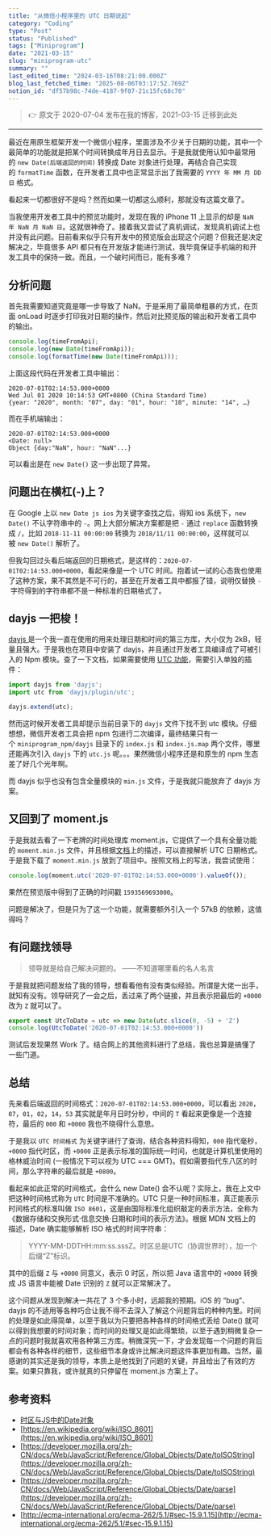 ```yaml
---
title: "从微信小程序里的 UTC 日期说起"
category: "Coding"
type: "Post"
status: "Published"
tags: ["Miniprogram"]
date: "2021-03-15"
slug: "miniprogram-utc"
summary: ""
last_edited_time: "2024-03-16T08:21:00.000Z"
blog_last_fetched_time: "2025-08-06T03:17:52.769Z"
notion_id: "df57b98c-74de-4187-9f07-21c15fc68c70"
---
```



> 👉 原文于 2020-07-04 发布在我的博客，2021-03-15 迁移到此处


---


最近在用原生框架开发一个微信小程序，里面涉及不少关于日期的功能，其中一个最简单的功能就是把某个时间转换成年月日去显示。于是我就使用认知中最常用的 `new Date(后端返回的时间)` 转换成 Date 对象进行处理，再结合自己实现的 `formatTime` 函数，在开发者工具中也正常显示出了我需要的 `YYYY 年 MM 月 DD 日` 格式。


看起来一切都很好不是吗？然而如果一切都这么顺利，那就没有这篇文章了。


当我使用开发者工具中的预览功能时，发现在我的 iPhone 11 上显示的却是 `NaN 年 NaN 月 NaN 日`。这就很神奇了。接着我又尝试了真机调试，发现真机调试上也并没有此问题。目前看来似乎只有开发中的预览版会出现这个问题？但我还是决定解决之，毕竟很多 API 都只有在开发版才能进行测试，我毕竟保证手机端的和开发工具中的保持一致。而且，一个破时间而已，能有多难？


## **分析问题**


首先我需要知道究竟是哪一步导致了 NaN。于是采用了最简单粗暴的方式，在页面 onLoad 时逐步打印我对日期的操作，然后对比预览版的输出和开发者工具中的输出。


```javascript
console.log(timeFromApi);
console.log(new Date(timeFromApi));
console.log(formatTime(new Date(timeFromApi)));
```


上面这段代码在开发者工具中输出：


```text
2020-07-01T02:14:53.000+0000
Wed Jul 01 2020 10:14:53 GMT+0800 (China Standard Time)
{year: "2020", month: "07", day: "01", hour: "10", minute: "14", …}
```


而在手机端输出：


```text
2020-07-01T02:14:53.000+0000
<Date: null>
Object {day:"NaN", hour: "NaN"...}
```


可以看出是在 `new Date()` 这一步出现了异常。


## **问题出在横杠(-)上？**


在 Google 上以 `new Date js ios` 为关键字查找之后，得知 ios 系统下，`new Date()` 不认字符串中的 `-`。网上大部分解决方案都是把 `-` 通过 `replace` 函数转换成 `/`，比如 `2018-11-11 00:00:00` 转换为 `2018/11/11 00:00:00`，这样就可以被 `new Date()` 解析了。


但我勾回过头看后端返回的日期格式，是这样的：`2020-07-01T02:14:53.000+0000`，看起来像是一个 UTC 时间。抱着试一试的心态我也使用了这种方案，果不其然是不可行的，甚至在开发者工具中都报了错，说明仅替换 `-` 字符得到的字符串都不是一种标准的日期格式了。


## **dayjs 一把梭！**


[dayjs ](https://day.js.org/zh-CN/)是一个我一直在使用的用来处理日期和时间的第三方库，大小仅为 2kB，轻量且强大。于是我也在项目中安装了 dayjs，并且通过开发者工具编译成了可被引入的 Npm 模块。查了一下文档，如果需要使用 [UTC 功能](https://day.js.org/docs/zh-CN/parse/utc)，需要引入单独的插件：


```javascript
import dayjs from 'dayjs';
import utc from 'dayjs/plugin/utc';

dayjs.extend(utc);
```


然而这时候开发者工具却提示当前目录下的 `dayjs` 文件下找不到 utc 模块。仔细想想，微信开发者工具会把 npm 包进行二次编译，最终结果只有一个 `miniprogram_npm/dayjs` 目录下的 `index.js` 和 `index.js.map` 两个文件，哪里还能再次引入 `dayjs` 下的 `utc.js` 呢。。。果然微信小程序还是和原生的 npm 生态差了好几个光年啊。


而 dayjs 似乎也没有包含全量模块的 `min.js` 文件，于是我就只能放弃了 dayjs 方案。


## **又回到了 moment.js**


于是我就去看了一下老牌的时间处理库 moment.js，它提供了一个具有全量功能的 `moment.min.js` 文件，并且根据[文档](https://momentjs.com/docs/#/parsing/utc/)上的描述，可以直接解析 UTC 日期格式。于是我下载了 `moment.min.js` 放到了项目中。按照文档上的写法，我尝试使用：


```javascript
console.log(moment.utc('2020-07-01T02:14:53.000+0000').valueOf());
```


果然在预览版中得到了正确的时间戳 `1593569693000`。


问题是解决了，但是只为了这一个功能，就需要额外引入一个 57kB 的依赖，这值得吗？


## 有问题找领导


> 领导就是给自己解决问题的。 ——不知道哪里看的名人名言


于是我就把问题发给了我的领导，想看看他有没有类似经验。所谓是大佬一出手，就知有没有。领导研究了一会之后，丢过来了两个链接，并且表示把最后的 `+0000` 改为 `Z` 就可以了。


```javascript
export const UtcToDate = utc => new Date(utc.slice(0, -5) + 'Z')
console.log(UtcToDate('2020-07-01T02:14:53.000+0000'))
```


测试后发现果然 Work 了。结合网上的其他资料进行了总结，我也总算是搞懂了一些门道。


## **总结**


先来看后端返回的时间格式：`2020-07-01T02:14:53.000+0000`，可以看出 `2020`，`07`，`01`，`02`，`14`，`53` 其实就是年月日时分秒，中间的 `T` 看起来更像是一个连接符，最后的 `000` 和 `+0000` 我也不晓得什么意思。


于是我以 `UTC 时间格式` 为关键字进行了查询，结合各种资料得知，`000` 指代毫秒，`+0000` 指代时区，而 `+0000` 正是表示标准的国际统一时间，也就是计算机里使用的格林威治时间 (一般情况下可以视为 UTC === GMT)。假如需要指代东八区的时间，那么字符串的最后就是 `+0800`。


看起来如此正常的时间格式，会什么 new Date() 会不认呢？实际上，我在上文中把这种时间格式称为 `UTC` 时间是不准确的。UTC 只是一种时间标准，真正能表示时间格式的标准叫做 `ISO 8601`，这是由国际标准化组织敲定的表示方法，全称为《数据存储和交换形式·信息交换·日期和时间的表示方法》。根据 MDN 文档上的描述，Date 确实能够解析 ISO 格式的时间字符串：


> YYYY-MM-DDTHH:mm:ss.sssZ。时区总是UTC（协调世界时），加一个后缀“Z”标识。


其中的后缀 `Z` 与 `+0000` 同意义，表示 0 时区，所以把 Java 语言中的 `+0000` 转换成 JS 语言中能被 Date 识别的 `Z` 就可以正常解决了。


这个问题从发现到解决一共花了 3 个多小时，远超我的预期。iOS 的 “bug”、dayjs 的不适用等各种巧合让我不得不去深入了解这个问题背后的种种内里。时间的处理是如此得简单，以至于我以为只要把各种各样的时间格式丢给 Date() 就可以得到我想要的时间对象；而时间的处理又是如此得繁琐，以至于遇到稍微复杂一点的问题时我就喜欢用各种第三方库。稍微深究一下，才会发现每一个问题的背后都会有各种各样的细节，这些细节本身或许比解决问题这件事更加有趣。当然，最感谢的其实还是我的领导，本质上是他找到了问题的关键，并且给出了有效的方案。如果只靠我，或许就真的只停留在 moment.js 方案上了。


## **参考资料**

- [时区与JS中的Date对象](https://juejin.im/post/5d23ef766fb9a07ea5681378)
- [https://en.wikipedia.org/wiki/ISO_8601](https://en.wikipedia.org/wiki/ISO_8601)
- [https://developer.mozilla.org/zh-CN/docs/Web/JavaScript/Reference/Global_Objects/Date/toISOString](https://developer.mozilla.org/zh-CN/docs/Web/JavaScript/Reference/Global_Objects/Date/toISOString)
- [https://developer.mozilla.org/zh-CN/docs/Web/JavaScript/Reference/Global_Objects/Date/parse](https://developer.mozilla.org/zh-CN/docs/Web/JavaScript/Reference/Global_Objects/Date/parse)
- [http://ecma-international.org/ecma-262/5.1/#sec-15.9.1.15](http://ecma-international.org/ecma-262/5.1/#sec-15.9.1.15)
